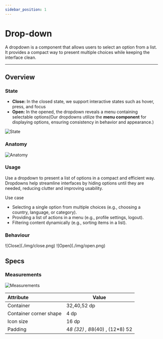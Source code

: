 ```yaml
---
sidebar_position: 1
---
```




# Drop-down
A dropdown is a component that allows users to select an option from a list. It provides a compact way to present multiple choices while keeping the interface clean.

---

## Overview
### State

-   **Close:** In the closed state, we support interactive states such as hover, press, and focus
-   **Open:** In the opened, the dropdown reveals a menu containing selectable options(Our dropdowns utilize the **menu component** for displaying options, ensuring consistency in behavior and appearance.)

![State](./img/state.png)

### Anatomy

![Anatomy](./img/anatomy.png)

### Usage

Use a dropdown to present a list of options in a compact and efficient way. Dropdowns help streamline interfaces by hiding options until they are needed, reducing clutter and improving usability.

Use case

-   Selecting a single option from multiple choices (e.g., choosing a country, language, or category).
-   Providing a list of actions in a menu (e.g., profile settings, logout).
-   Filtering content dynamically (e.g., sorting items in a list).

### Behaviour

<Tabs>
    <TabItem value="Close" label="default" default>
       ![Close](./img/close.png)
    </TabItem>
    <TabItem value="Open" label="outline">
        ![Open](./img/open.png)
    </TabItem>
</Tabs>

## Specs
### Measurements

![Measurements](./img/measurements.png)

| Attribute | Value |
| :--- | --- |
| Container | 32,40,52 dp |
| Container corner shape | 4 dp |
| Icon size | 16 dp |
| Padding | 4*8 (32) , 8*8(40) , (12*8) 52 |